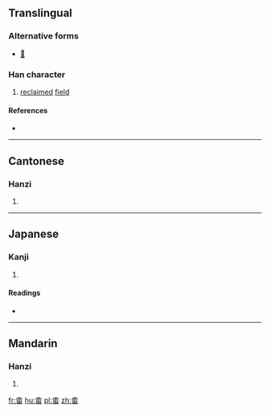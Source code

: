 {{also|畭}}
==Translingual==

===Alternative forms===
* [[𤰩]]

===Han character===
{{Han char|rn=102|rad=田|as=07|sn=12|four=6809<sub>4</sub>|canj=人一木田 (OMDW)|ids=⿱余田}}

# [[reclaim]]ed [[field]]

====References====
* {{Han ref|kx=0763.120|dkj=21860|dj=1173.010|hdz=42543.020|uh=756C|ud=30060|bh=DAAE|bd=55982}}

----

==Cantonese==

===Hanzi===
{{yue-hanzi|jyut=|y=se1, yu4}}

# {{defn|lang=yue|sort=田07}}

----

==Japanese==

===Kanji===
{{ja-kanji|grade=|rs=田07}}

# {{defn|lang=ja|sort=田07}}

====Readings====
* {{ja-readings|on=[[よ]] (yo)|kun=[[あらた]] (arata)|nanori=}}

----

==Mandarin==

===Hanzi===
{{cmn-hanzi|pin=[[yú]] ([[yu2]])|wg=yü<sup>2</sup>}}

# {{defn|lang=cmn|sort=田07}}

[[fr:畬]]
[[hu:畬]]
[[pl:畬]]
[[zh:畬]]